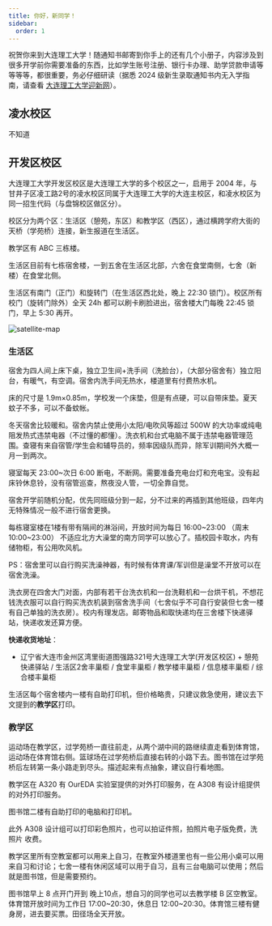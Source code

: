 ```yaml
---
title: 你好，新同学！
sidebar:
  order: 1
---
```



祝贺你来到大连理工大学！随通知书邮寄到你手上的还有几个小册子，内容涉及到很多开学前你需要准备的东西，比如学生账号注册、银行卡办理、助学贷款申请等等等等，都很重要，务必仔细研读（据悉 2024 级新生录取通知书内无入学指南，请查看 [大连理工大学迎新网](https://yx.dlut.edu.cn/)）。

## 凌水校区

不知道

## 开发区校区

大连理工大学开发区校区是大连理工大学的多个校区之一，启用于 2004 年，与甘井子区凌工路2号的凌水校区同属于大连理工大学的大连主校区，和凌水校区为同一招生代码（与盘锦校区做区分）。

校区分为两个区：生活区（憩苑，东区）和教学区（西区），通过横跨学府大街的天桥（学苑桥）连接，新生报道在生活区。

教学区有 ABC 三栋楼。

生活区目前有七栋宿舍楼，一到五舍在生活区北部，六舍在食堂南侧，七舍（新楼）在食堂北侧。

生活区有南门（正门）和旋转门（在生活区西北处，晚上 22:30 锁门）。校区所有校门（旋转门除外）全天 24h 都可以刷卡刷脸进出，宿舍楼大门每晚 22:45 锁门，早上 5:30 再开。

![satellite-map](../../../../assets/images/satellite-map.png)

### 生活区

宿舍为四人间上床下桌，独立卫生间+洗手间（洗脸台），（大部分宿舍有）独立阳台，有暖气，有空调。宿舍内洗手间无热水，楼道里有付费热水机。

床的尺寸是 1.9m×0.85m，学校发一个床垫，但是有点硬，可以自带床垫。夏天蚊子不多，可以不备蚊帐。

冬天宿舍比较暖和。宿舍内禁止使用小太阳/电吹风等超过 500W 的大功率或纯电阻发热式违禁电器（不过懂的都懂）。洗衣机和台式电脑不属于违禁电器管理范围。查寝有来自宿管/学生会和辅导员的，频率因级队而异，除军训期间外大概一月一到两次。

寝室每天 23:00\~次日 6:00 断电，不断网。需要准备充电台灯和充电宝。没有起床铃休息铃，没有宿管巡查，熬夜没人管，一切全靠自觉。

宿舍开学前随机分配，优先同班级分到一起，分不过来的再插到其他班级，四年内无特殊情况一般不进行宿舍更换。

每栋寝室楼在1楼有带有隔间的淋浴间，开放时间为每日 16:00\~23:00 （周末 10:00\~23:00） 不适应北方大澡堂的南方同学可以放心了。插校园卡取水，内有储物柜，有公用吹风机。

PS：宿舍里可以自行购买洗澡神器，有时候有体育课/军训但是澡堂不开放可以在宿舍洗澡。

洗衣房在四舍大门对面，内部有若干台洗衣机和一台洗鞋机和一台烘干机，不想花钱洗衣服可以自行购买洗衣机装到宿舍洗手间（七舍似乎不可自行安装但七舍一楼有自己单独的洗衣房）。校内有理发店。邮寄物品和取快递均在三舍楼下快递驿站，快递收发还算方便。

**快递收货地址**：

- 辽宁省大连市金州区湾里街道图强路321号大连理工大学(开发区校区) + 憩苑快递驿站 / 生活区2舍丰巢柜 / 食堂丰巢柜 / 教学楼丰巢柜 / 信息楼丰巢柜 / 综合楼丰巢柜

生活区每个宿舍楼内一楼有自助打印机，但价格略贵，只建议救急使用，建议去下文提到的**教学区**打印。

### 教学区

运动场在教学区，过学苑桥一直往前走，从两个湖中间的路继续直走看到体育馆，运动场在体育馆右侧。篮球场在过学苑桥后直接右转的小路下去。图书馆在过学苑桥后左转第一条小路走到尽头。描述起来有点抽象，建议自行看地图。

教学区在 A320 有 OurEDA 实验室提供的对外打印服务，在 A308 有设计组提供的对外打印服务。

图书馆二楼有自助打印的电脑和打印机。

此外 A308 设计组可以打印彩色照片，也可以拍证件照，拍照片电子版免费，洗照片 收费。

教学区里所有空教室都可以用来上自习，在教室外楼道里也有一些公用小桌可以用来自习和讨论；七舍一楼有休闲区域可以用于自习，且有三台电脑可以使用；然后就是图书馆，但是需要预约。

图书馆早上 8 点开门开到 晚上10点，想自习的同学也可以去教学楼 B 区空教室。体育馆开放时间为工作日 17:00\~20:30，休息日 12:00\~20:30。体育馆三楼有健身房，进去要买票。田径场全天开放。
